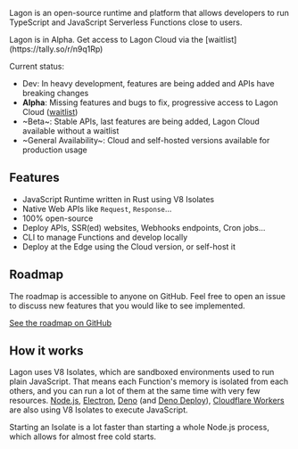 
Lagon is an open-source runtime and platform that allows developers to run TypeScript and JavaScript Serverless Functions close to users.

<Callout type="warning">
  Lagon is in Alpha. Get access to Lagon Cloud via the [waitlist](https://tally.so/r/n9q1Rp)
</Callout>

Current status:

- Dev: In heavy development, features are being added and APIs have breaking changes
- **Alpha**: Missing features and bugs to fix, progressive access to Lagon Cloud ([waitlist](https://tally.so/r/n9q1Rp))
- ~Beta~: Stable APIs, last features are being added, Lagon Cloud available without a waitlist
- ~General Availability~: Cloud and self-hosted versions available for production usage

## Features

- JavaScript Runtime written in Rust using V8 Isolates
- Native Web APIs like `Request`, `Response`...
- 100% open-source
- Deploy APIs, SSR(ed) websites, Webhooks endpoints, Cron jobs...
- CLI to manage Functions and develop locally
- Deploy at the Edge using the Cloud version, or self-host it

## Roadmap

The roadmap is accessible to anyone on GitHub. Feel free to open an issue to discuss new features that you would like to see implemented.

[See the roadmap on GitHub](https://github.com/orgs/lagonapp/projects/1)

## How it works

Lagon uses V8 Isolates, which are sandboxed environments used to run plain JavaScript. That means each Function's memory is isolated from each others, and you can run a lot of them at the same time with very few resources. [Node.js](https://nodejs.org/), [Electron](https://www.electronjs.org/), [Deno](https://deno.land/) (and [Deno Deploy](https://deno.com/deploy)), [Cloudflare Workers](https://workers.cloudflare.com/) are also using V8 Isolates to execute JavaScript.

Starting an Isolate is a lot faster than starting a whole Node.js process, which allows for almost free cold starts.
